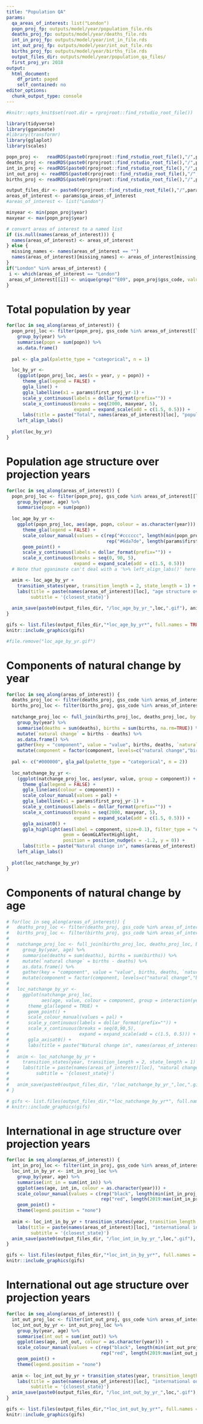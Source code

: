 ```yaml
---
title: "Population QA"
params:
  qa_areas_of_interest: list("London")
  popn_proj_fp: outputs/model/year/population_file.rds
  deaths_proj_fp: outputs/model/year/deaths_file.rds
  int_in_proj_fp: outputs/model/year/int_in_file.rds
  int_out_proj_fp: outputs/model/year/int_out_file.rds
  births_proj_fp: outputs/model/year/births_file.rds
  output_files_dir: outputs/model/year/population_qa_files/
  first_proj_yr: 2018
output:
  html_document:
    df_print: paged
    self_contained: no
editor_options: 
  chunk_output_type: console
---
```


```r

#knitr::opts_knit$set(root.dir = rprojroot::find_rstudio_root_file())

```

```r
library(tidyverse)
library(gganimate)
#library(transformr)
library(gglaplot)
library(scales)
```

```r
popn_proj <-   readRDS(paste0(rprojroot::find_rstudio_root_file(),"/",params$popn_proj_fp))
deaths_proj <- readRDS(paste0(rprojroot::find_rstudio_root_file(),"/",params$deaths_proj_fp))
int_in_proj <- readRDS(paste0(rprojroot::find_rstudio_root_file(),"/",params$int_in_proj_fp))
int_out_proj <- readRDS(paste0(rprojroot::find_rstudio_root_file(),"/",params$int_out_proj_fp))
births_proj <- readRDS(paste0(rprojroot::find_rstudio_root_file(),"/",params$births_proj_fp))

output_files_dir <- paste0(rprojroot::find_rstudio_root_file(),"/",params$output_files_dir)
areas_of_interest <- params$qa_areas_of_interest
#areas_of_interest <- list("London")

minyear <- min(popn_proj$year)
maxyear <- max(popn_proj$year)

# convert areas of interest to a named list
if (is.null(names(areas_of_interest))) {
  names(areas_of_interest) <- areas_of_interest
} else {
  missing_names <- names(areas_of_interest == "")
  names(areas_of_interest)[missing_names] <- areas_of_interest[missing_names]
}
if("London" %in% areas_of_interest) {
 i <- which(areas_of_interest == "London")
 areas_of_interest[[i]] <- unique(grep("^E09", popn_proj$gss_code, value=TRUE))
}
```

# Total population by year
```r
for(loc in seq_along(areas_of_interest)) {
  popn_proj_loc <- filter(popn_proj, gss_code %in% areas_of_interest[[loc]]) %>%
    group_by(year) %>%
    summarise(popn = sum(popn)) %>%
    as.data.frame()
  
  pal <- gla_pal(palette_type = "categorical", n = 1)

  loc_by_yr <- 
    (ggplot(popn_proj_loc, aes(x = year, y = popn)) +
      theme_gla(legend = FALSE) +
      ggla_line() +
      ggla_labelline(x1 = params$first_proj_yr-1) +
      scale_y_continuous(labels = dollar_format(prefix="")) +
      scale_x_continuous(breaks = seq(2000, maxyear, 5),
                         expand = expand_scale(add = c(1.5, 0.5))) +
      labs(title = paste("Total", names(areas_of_interest)[loc], "population by year"))) %>%
    left_align_labs()
  
  plot(loc_by_yr)
}
```

# Population age structure over projection years
```r
for(loc in seq_along(areas_of_interest)) {
  popn_proj_loc <- filter(popn_proj, gss_code %in% areas_of_interest[[loc]]) %>%
    group_by(year, age) %>%
    summarise(popn = sum(popn))
  
  loc_age_by_yr <- 
    ggplot(popn_proj_loc, aes(age, popn, colour = as.character(year))) +
      theme_gla(legend = FALSE) +
      scale_colour_manual(values = c(rep("#cccccc", length(min(popn_proj_loc$year):(params$first_proj_yr-1))),
                                     rep("#6da7de", length(params$first_proj_yr:max(popn_proj_loc$year))))) +
      geom_point() +
      scale_y_continuous(labels = dollar_format(prefix="")) +
      scale_x_continuous(breaks = seq(0, 90, 5),
                         expand = expand_scale(add = c(1.5, 0.5)))
  # Note that gganimate can't deal with a '%>% left_align_labs()' here

  anim <- loc_age_by_yr +
    transition_states(year, transition_length = 2, state_length = 1) +
    labs(title = paste(names(areas_of_interest)[loc], "age structure over projection years"),
         subtitle = '{closest_state}')
  
  anim_save(paste0(output_files_dir, "/loc_age_by_yr_",loc,".gif"), anim)
}
```

```r
gifs <- list.files(output_files_dir,"*loc_age_by_yr*", full.names = TRUE)
knitr::include_graphics(gifs)
```


```r
#file.remove("loc_age_by_yr.gif")
```

# Components of natural change by year
```r
for(loc in seq_along(areas_of_interest)) {
  deaths_proj_loc <- filter(deaths_proj, gss_code %in% areas_of_interest[[loc]])
  births_proj_loc <- filter(births_proj, gss_code %in% areas_of_interest[[loc]])
  
  natchange_proj_loc <- full_join(births_proj_loc, deaths_proj_loc, by = c("gss_code", "sex", "age", "year")) %>%
    group_by(year) %>%
    summarise(deaths = sum(deaths), births = sum(births, na.rm=TRUE)) %>%
    mutate(`natural change` = births - deaths) %>%
    as.data.frame() %>%
    gather(key = "component", value = "value", births, deaths, `natural change`) %>%
    mutate(component = factor(component, levels=c("natural change","births","deaths")))
  
  pal <- c("#000000", gla_pal(palette_type = "categorical", n = 2))
  
  loc_natchange_by_yr <- 
    (ggplot(natchange_proj_loc, aes(year, value, group = component)) +
      theme_gla(legend = FALSE) +
      ggla_line(aes(colour = component)) +
      scale_colour_manual(values = pal) +
      ggla_labelline(x1 = params$first_proj_yr-1) +
      scale_y_continuous(labels = dollar_format(prefix="")) +
      scale_x_continuous(breaks = seq(2000, maxyear, 5),
                         expand = expand_scale(add = c(1.5, 0.5))) +
      ggla_axisat0() +
      ggla_highlight(aes(label = component, size=0.1), filter_type = "end",
                     geom = GeomGLATextHighlight, 
                     position = position_nudge(x = -1.2, y = 0)) +
      labs(title = paste("Natural change in", names(areas_of_interest)[loc], "by year"))) %>%
    left_align_labs()
  
  plot(loc_natchange_by_yr)
}
```

# Components of natural change by age
```r
# for(loc in seq_along(areas_of_interest)) {
#   deaths_proj_loc <- filter(deaths_proj, gss_code %in% areas_of_interest[[loc]])
#   births_proj_loc <- filter(births_proj, gss_code %in% areas_of_interest[[loc]])
#   
#   natchange_proj_loc <- full_join(births_proj_loc, deaths_proj_loc, by = c("gss_code", "sex", "age", "year")) %>%
#     group_by(year, age) %>%
#     summarise(deaths = sum(deaths), births = sum(births)) %>%
#     mutate(`natural change` = births - deaths) %>%
#     as.data.frame() %>%
#     gather(key = "component", value = "value", births, deaths, `natural change`) %>%
#     mutate(component = factor(component, levels=c("natural change","births","deaths")))
# 
#   loc_natchange_by_yr <- 
#     ggplot(natchange_proj_loc,
#            aes(age, value, colour = component, group = interaction(year, component))) +
#       theme_gla(legend = TRUE) +
#       geom_point() +
#       scale_colour_manual(values = pal) +
#       scale_y_continuous(labels = dollar_format(prefix="")) +
#       scale_x_continuous(breaks = seq(0,90,5),
#                          expand = expand_scale(add = c(1.5, 0.5))) +
#       ggla_axisat0() +
#       labs(title = paste("Natural change in", names(areas_of_interest)[loc], "by year"))
# 
#   anim <- loc_natchange_by_yr +
#     transition_states(year, transition_length = 2, state_length = 1) +
#     labs(title = paste(names(areas_of_interest)[loc], "natural change"),
#          subtitle = '{closest_state}')
#   
#   anim_save(paste0(output_files_dir, "/loc_natchange_by_yr_",loc,".gif"), anim)
# }
```

```r
# gifs <- list.files(output_files_dir,"*loc_natchange_by_yr*", full.names = TRUE)
# knitr::include_graphics(gifs)
```

# International in age structure over projection years
```r
for(loc in seq_along(areas_of_interest)) {
  int_in_proj_loc <- filter(int_in_proj, gss_code %in% areas_of_interest[[loc]])
  loc_int_in_by_yr <- int_in_proj_loc %>%
    group_by(year, age) %>%
    summarise(int_in = sum(int_in)) %>%
    ggplot(aes(age, int_in, colour = as.character(year))) +
    scale_colour_manual(values = c(rep("black", length(min(int_in_proj_loc$year):2018)),
                                   rep("red", length(2019:max(int_in_proj_loc$year))))) +
    geom_point() +
    theme(legend.position = "none")
  
  anim <- loc_int_in_by_yr + transition_states(year, transition_length = 2, state_length = 1) +
    labs(title = paste(names(areas_of_interest)[loc], "international in migration age structure over projection years"),
         subtitle = '{closest_state}')
  anim_save(paste0(output_files_dir, "/loc_int_in_by_yr_",loc,".gif"), anim)
}
```

```r
gifs <- list.files(output_files_dir,"*loc_int_in_by_yr*", full.names = TRUE)
knitr::include_graphics(gifs)
```

# International out age structure over projection years
```r
for(loc in seq_along(areas_of_interest)) {
  int_out_proj_loc <- filter(int_out_proj, gss_code %in% areas_of_interest[[loc]])
  loc_int_out_by_yr <- int_out_proj_loc %>%
    group_by(year, age) %>%
    summarise(int_out = sum(int_out)) %>%
    ggplot(aes(age, int_out, colour = as.character(year))) +
    scale_colour_manual(values = c(rep("black", length(min(int_out_proj_loc$year):2018)),
                                   rep("red", length(2019:max(int_out_proj_loc$year))))) +
    geom_point() +
    theme(legend.position = "none")
  
  anim <- loc_int_out_by_yr + transition_states(year, transition_length = 2, state_length = 1) +
    labs(title = paste(names(areas_of_interest)[loc], "international out migration age structure over projection years"),
         subtitle = '{closest_state}')
  anim_save(paste0(output_files_dir, "/loc_int_out_by_yr_",loc,".gif"), anim)
}
```

```r
gifs <- list.files(output_files_dir,"*loc_int_out_by_yr*", full.names = TRUE)
knitr::include_graphics(gifs)
```
